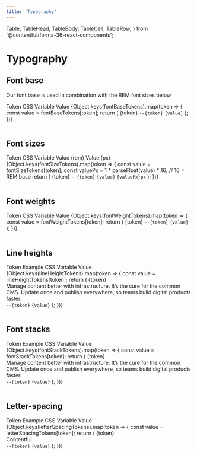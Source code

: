 ```yaml
---
title: 'Typography'
---
```



  Table,
  TableHead,
  TableBody,
  TableCell,
  TableRow,
} from '@contentful/forma-36-react-components';

# Typography

## Font base

Our font base is used in combination with the REM font sizes below

<Table className="f36-margin-bottom--l">
  <TableHead>
    <TableRow>
      <TableCell>Token</TableCell>
      <TableCell>CSS Variable</TableCell>
      <TableCell>Value</TableCell>
    </TableRow>
  </TableHead>
  <TableBody>
    {Object.keys(fontBaseTokens).map(token => {
      const value = fontBaseTokens[token];
      return (
        <TableRow key={token}>
          <TableCell>
            <span style={{ fontSize: value }}>{token}</span>
          </TableCell>
          <TableCell>
            <code>--{token}</code>
          </TableCell>
          <TableCell>
            <code>{value}</code>
          </TableCell>
        </TableRow>
      );
    })}
  </TableBody>
</Table>

## Font sizes

<Table className="f36-margin-bottom--l">
  <TableHead>
    <TableRow>
      <TableCell>Token</TableCell>
      <TableCell>CSS Variable</TableCell>
      <TableCell>Value (rem)</TableCell>
      <TableCell>Value (px)</TableCell>
    </TableRow>
  </TableHead>
  <TableBody>
    {Object.keys(fontSizeTokens).map(token => {
      const value = fontSizeTokens[token];
      const valuePx = 1 * parseFloat(value) * 16; // 16 = REM base
      return (
        <TableRow key={token}>
          <TableCell>
            <span style={{ fontSize: value }}>{token}</span>
          </TableCell>
          <TableCell>
            <code>--{token}</code>
          </TableCell>
          <TableCell>
            <code>{value}</code>
          </TableCell>
          <TableCell>
            <code>{valuePx}px</code>
          </TableCell>
        </TableRow>
      );
    })}
  </TableBody>
</Table>

## Font weights

<Table className="f36-margin-bottom--l">
  <TableHead>
    <TableRow>
      <TableCell>Token</TableCell>
      <TableCell>CSS Variable</TableCell>
      <TableCell>Value</TableCell>
    </TableRow>
  </TableHead>
  <TableBody>
    {Object.keys(fontWeightTokens).map(token => {
      const value = fontWeightTokens[token];
      return (
        <TableRow key={token}>
          <TableCell>
            <span style={{ fontWeight: value }}>{token}</span>
          </TableCell>
          <TableCell>
            <code>--{token}</code>
          </TableCell>
          <TableCell>
            <code>{value}</code>
          </TableCell>
        </TableRow>
      );
    })}
  </TableBody>
</Table>

## Line heights

<Table className="f36-margin-bottom--l">
  <TableHead>
    <TableRow>
      <TableCell>Token</TableCell>
      <TableCell>Example</TableCell>
      <TableCell>CSS Variable</TableCell>
      <TableCell>Value</TableCell>
    </TableRow>
  </TableHead>
  <TableBody>
    {Object.keys(lineHeightTokens).map(token => {
      const value = lineHeightTokens[token];
      return (
        <TableRow key={token}>
          <TableCell>{token}</TableCell>
          <TableCell>
            <div style={{ lineHeight: value }}>
              Manage content better with infrastructure. It’s the cure for the
              common CMS. Update once and publish everywhere, so teams build
              digital products faster.
            </div>
          </TableCell>
          <TableCell>
            <code>--{token}</code>
          </TableCell>
          <TableCell>
            <code>{value}</code>
          </TableCell>
        </TableRow>
      );
    })}
  </TableBody>
</Table>

## Font stacks

<Table className="f36-margin-bottom--l">
  <TableHead>
    <TableRow>
      <TableCell>Token</TableCell>
      <TableCell>Example</TableCell>
      <TableCell>CSS Variable</TableCell>
      <TableCell>Value</TableCell>
    </TableRow>
  </TableHead>
  <TableBody>
    {Object.keys(fontStackTokens).map(token => {
      const value = fontStackTokens[token];
      return (
        <TableRow key={token}>
          <TableCell>{token}</TableCell>
          <TableCell>
            <div style={{ fontFamily: value }}>
              Manage content better with infrastructure. It’s the cure for the
              common CMS. Update once and publish everywhere, so teams build
              digital products faster.
            </div>
          </TableCell>
          <TableCell>
            <code>--{token}</code>
          </TableCell>
          <TableCell>
            <code>{value}</code>
          </TableCell>
        </TableRow>
      );
    })}
  </TableBody>
</Table>

## Letter-spacing

<Table className="f36-margin-bottom--l">
  <TableHead>
    <TableRow>
      <TableCell>Token</TableCell>
      <TableCell>Example</TableCell>
      <TableCell>CSS Variable</TableCell>
      <TableCell>Value</TableCell>
    </TableRow>
  </TableHead>
  <TableBody>
    {Object.keys(letterSpacingTokens).map(token => {
      const value = letterSpacingTokens[token];
      return (
        <TableRow key={token}>
          <TableCell>{token}</TableCell>
          <TableCell>
            <div style={{ letterSpacing: value }}>Contentful</div>
          </TableCell>
          <TableCell>
            <code>--{token}</code>
          </TableCell>
          <TableCell>
            <code>{value}</code>
          </TableCell>
        </TableRow>
      );
    })}
  </TableBody>
</Table>
